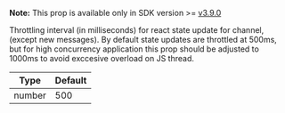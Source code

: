 **Note:** This prop is available only in SDK version >= [v3.9.0](https://github.com/GetStream/stream-chat-react-native/releases)

Throttling interval (in milliseconds) for react state update for channel, (except new messages). By default state updates are throttled at 500ms, but for high concurrency
application this prop should be adjusted to 1000ms to avoid exccesive overload on JS thread.

| Type   | Default |
| ------ | ------- |
| number | 500     |
